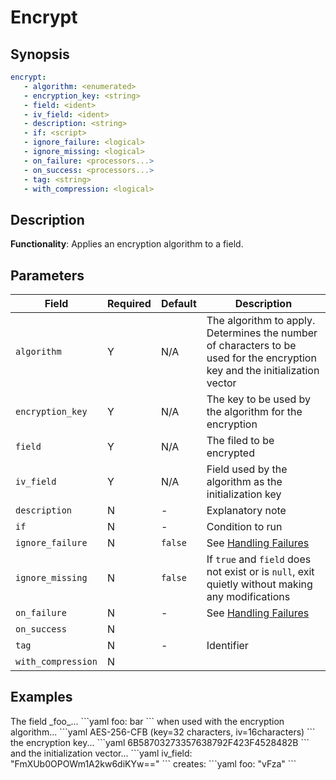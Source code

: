 # Encrypt

## Synopsis

```yaml {2-5}
encrypt:
   - algorithm: <enumerated>
   - encryption_key: <string>
   - field: <ident>
   - iv_field: <ident>
   - description: <string>
   - if: <script>
   - ignore_failure: <logical>
   - ignore_missing: <logical>
   - on_failure: <processors...>
   - on_success: <processors...>
   - tag: <string>
   - with_compression: <logical>
```

## Description

**Functionality**: Applies an encryption algorithm to a field.

## Parameters

|Field|Required|Default|Description|
|---|---|---|---|
|`algorithm`|Y|N/A|The algorithm to apply. Determines the number of characters to be used for the encryption key and the initialization vector|
|`encryption_key`|Y|N/A|The key to be used by the algorithm for the encryption|
|`field`|Y|N/A|The filed to be encrypted|
|`iv_field`|Y|N/A|Field used by the algorithm as the initialization key|
|`description`|N|-|Explanatory note|
|`if`|N|-|Condition to run|
|`ignore_failure`|N|`false`|See [Handling Failures](../handling-failures.mdx)|
|`ignore_missing`|N|`false`|If `true` and `field` does not exist or is `null`, exit quietly without making any modifications|
|`on_failure`|N|-|See [Handling Failures](../handling-failures.mdx)|
|`on_success`|N|||
|`tag`|N|-|Identifier|
|`with_compression`|N|||

## Examples

<ExampleTable>
   <Description>
   The field _foo_...
   </Description>
   <SampleCode>
   ```yaml
   foo: bar
   ```
   </SampleCode>
   <Description>
   when used with the encryption algorithm...
   </Description>
   <SampleCode>
   ```yaml
   AES-256-CFB (key=32 characters, iv=16characters)
   ```
   </SampleCode>
   <Description>
   the encryption key...
   </Description>
   <SampleCode>
   ```yaml
   6B58703273357638792F423F4528482B
   ```
   </SampleCode>
   <Description>
   and the initialization vector...
   </Description>
   <SampleCode>
   ```yaml
   iv_field: "FmXUb0OPOWm1A2kw6diKYw=="
   ```
   </SampleCode>
   <Description>
   creates:
   </Description>
   <SampleCode>
   ```yaml
   foo: "vFza"
   ```
   </SampleCode>
</ExampleTable>
